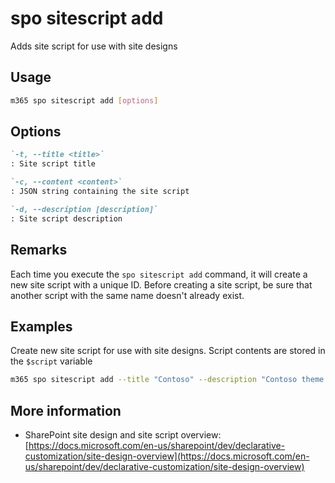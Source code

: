 
# spo sitescript add

Adds site script for use with site designs

## Usage

```sh
m365 spo sitescript add [options]
```

## Options

```md definition-list
`-t, --title <title>`
: Site script title

`-c, --content <content>`
: JSON string containing the site script

`-d, --description [description]`
: Site script description
```

<Global />

## Remarks

Each time you execute the `spo sitescript add` command, it will create a new site script with a unique ID. Before creating a site script, be sure that another script with the same name doesn't already exist.

## Examples

Create new site script for use with site designs. Script contents are stored in the `$script` variable

```sh
m365 spo sitescript add --title "Contoso" --description "Contoso theme script" --content $script
```

## More information

- SharePoint site design and site script overview: [https://docs.microsoft.com/en-us/sharepoint/dev/declarative-customization/site-design-overview](https://docs.microsoft.com/en-us/sharepoint/dev/declarative-customization/site-design-overview)
